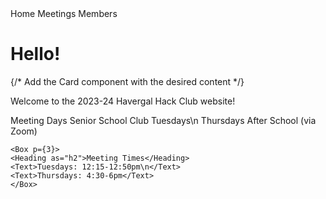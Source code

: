 
<Container>

<Flex as="nav">
  <Avatar src={"https://assets.hackclub.com/flag-orpheus-top.svg"} sx={{ backgroundColor: 'white' }} />
  <NavLink href="#!" p={2}>
    Home
  </NavLink>
  <NavLink href="#!" p={2}>
    Meetings
  </NavLink>
  <NavLink href="#!" p={2}>
    Members
  </NavLink>
</Flex>

</Container>


<Container>

# Hello!

{/* Add the Card component with the desired content */}

Welcome to the 2023-24 Havergal Hack Club website!

<Card>
<Flex justifyContent="space-evenly">
    <Box p={3}>
    <Heading as="h2">Meeting Days</Heading>
    <Text>Senior School Club Tuesdays\n</Text>
    <Text>Thursdays After School (via Zoom)</Text>
    </Box>

    <Box p={3}>
    <Heading as="h2">Meeting Times</Heading>
    <Text>Tuesdays: 12:15-12:50pm\n</Text>
    <Text>Thursdays: 4:30-6pm</Text>
    </Box>
</Flex>
</Card>

</Container>